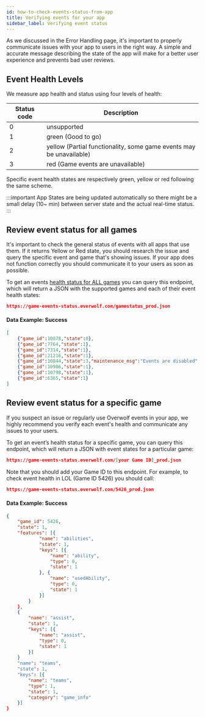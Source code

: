 ```yaml
---
id: how-to-check-events-status-from-app
title: Verifying events for your app
sidebar_label: Verifying event status
---
```


As we discussed in the Error Handling page, it's important to properly communicate issues with your app to users in the right way. A simple and accurate message describing the state of the app will make for a better user experience and prevents bad user reviews.

## Event Health Levels

We measure app health and status using four levels of health:

Status code | Description                                   |
----------- | ----------------------------------------------|
0           |  unsupported                                  |
1           |  green (Good to go)                           |
2           |  yellow (Partial functionality, some game events may be unavailable) |
3           |  red (Game events are unavailable)  |

Specific event health states are respectively green, yellow or red following the same scheme.

:::important
App States are being updated automatically so there might be a small delay (10~ min) between server state and the actual real-time status.
:::

## Review event status for all games

It's important to check the general status of events with all apps that use them. If it returns Yellow or Red state, you should research the issue and query the specific event and game that's showing issues. If your app does not function correctly you should communicate it to your users as soon as possible.

To get an events [health status for ALL games](/status/all) you can query this endpoint, which will return a JSON with the supported games and each of their event health states:

```json
https://game-events-status.overwolf.com/gamestatus_prod.json
```

#### Data Example: Success

```json
[
    {"game_id":10878,"state":0},
    {"game_id":7764,"state":1},
    {"game_id":7314,"state":1},
    {"game_id":21216,"state":1},
    {"game_id":10844,"state":3,"maintenance_msg":"Events are disabled","disabled":true},
    {"game_id":10906,"state":1},
    {"game_id":10798,"state":1},
    {"game_id":6365,"state":1}
]
```

## Review event status for a specific game

If you suspect an issue or regularly use Overwolf events in your app, we highly recommend you verify each event's health and communicate any issues to your users.

To get an event’s health status for a specific game, you can query this endpoint, which will return a JSON with event states for a particular game:

```json
https://game-events-status.overwolf.com/[your Game ID]_prod.json
```

Note that you should add your Game ID to this endpoint. For example, to check event health in LOL (Game ID 5426) you should call:

```json
https://game-events-status.overwolf.com/5426_prod.json
```

#### Data Example: Success

```json
{
    "game_id": 5426,
    "state": 1,
    "features": [{
            "name": "abilities",
            "state": 1,
            "keys": [{
                "name": "ability",
                "type": 0,
                "state": 1
            }, {
                "name": "usedAbility",
                "type": 0,
                "state": 1
            }]
        }
    },
    {
        "name": "assist",
        "state": 1,
        "keys": [{
            "name": "assist",
            "type": 0,
            "state": 1
        }]
    }
    "name": "teams",
    "state": 1,
    "keys": [{
        "name": "teams",
        "type": 1,
        "state": 1,
        "category": "game_info"
    }]
}
```

